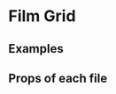 
<Meta title="Pattern Library|Slices/Film Grid" component={FilmGrid} />

# Film Grid
 
 
## Examples

<Preview>
    <Story name="Film grid">
            <div style={{
                padding: "5px",
                maxWidth: "1000px"
            }}>
                <FilmGrid films={demoFilms} />
            </div>
    </Story>
</Preview>

<Preview>
    <Story name="Film grid with CTA">
            <div style={{
                padding: "5px",
                maxWidth: "1000px"
            }}>
                <FilmGrid films={demoFilms} allFilmsUrl="http://google.com"/>
            </div>
    </Story>
</Preview>


<Preview>
    <Story name="Film grid 1">
            <div style={{
                padding: "5px",
                maxWidth: "1000px"
            }}>
                <FilmGrid films={demoFilms.slice(0,1)} />
            </div>
    </Story>
</Preview>

<Preview>
    <Story name="Film grid 3">
            <div style={{
                padding: "5px",
                maxWidth: "1000px"
            }}>
                <FilmGrid films={demoFilms.slice(0,3)} />
            </div>
    </Story>
</Preview>

<Preview>
    <Story name="Film grid 4">
            <div style={{
                padding: "5px",
                maxWidth: "1000px"
            }}>
                <FilmGrid films={demoFilms.slice(0,4)} />
            </div>
    </Story>
</Preview>

<Preview>
    <Story name="Film grid 6">
            <div style={{
                padding: "5px",
                maxWidth: "1000px"
            }}>
                <FilmGrid films={demoFilms.slice(0,6)} />
            </div>
    </Story>
</Preview>


## Props of each file

<Props of={FilmGrid} />
